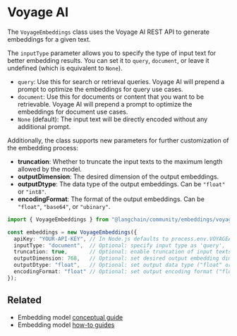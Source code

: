 # Voyage AI

The `VoyageEmbeddings` class uses the Voyage AI REST API to generate embeddings for a given text.

The `inputType` parameter allows you to specify the type of input text for better embedding results. You can set it to `query`, `document`, or leave it undefined (which is equivalent to `None`).

- `query`: Use this for search or retrieval queries. Voyage AI will prepend a prompt to optimize the embeddings for query use cases.
- `document`: Use this for documents or content that you want to be retrievable. Voyage AI will prepend a prompt to optimize the embeddings for document use cases.
- `None` (default): The input text will be directly encoded without any additional prompt.

Additionally, the class supports new parameters for further customization of the embedding process:
- **truncation**: Whether to truncate the input texts to the maximum length allowed by the model.
- **outputDimension**: The desired dimension of the output embeddings.
- **outputDtype**: The data type of the output embeddings. Can be `"float"` or `"int8"`.
- **encodingFormat**: The format of the output embeddings. Can be `"float"`, `"base64"`, or `"ubinary"`.

```typescript
import { VoyageEmbeddings } from "@langchain/community/embeddings/voyage";

const embeddings = new VoyageEmbeddings({
  apiKey: "YOUR-API-KEY", // In Node.js defaults to process.env.VOYAGEAI_API_KEY
  inputType: "document",  // Optional: specify input type as 'query', 'document', or omit for None / Undefined / Null
  truncation: true,       // Optional: enable truncation of input texts
  outputDimension: 768,   // Optional: set desired output embedding dimension
  outputDtype: "float",   // Optional: set output data type ("float" or "int8")
  encodingFormat: "float" // Optional: set output encoding format ("float", "base64", or "ubinary")
});
```

## Related

- Embedding model [conceptual guide](/docs/concepts/embedding_models)
- Embedding model [how-to guides](/docs/how_to/#embedding-models)
